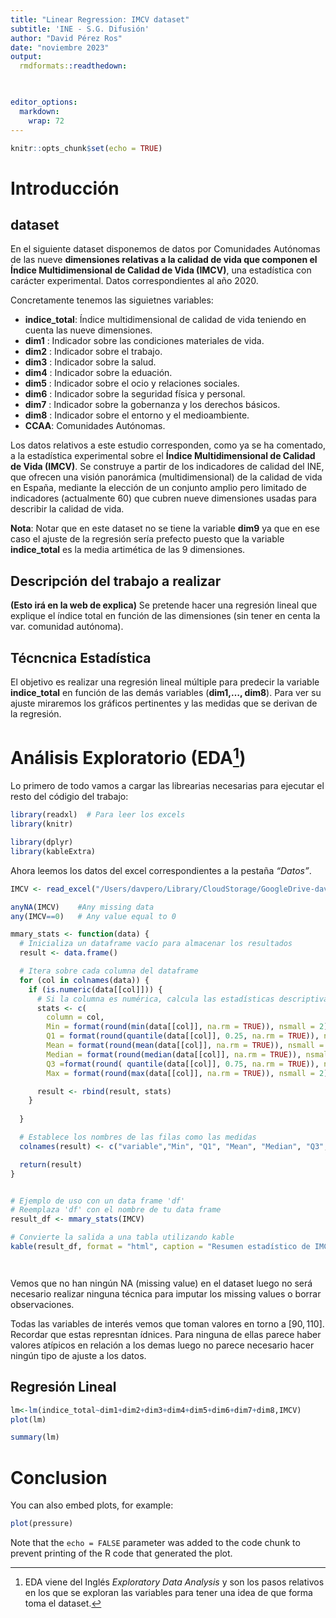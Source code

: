 ```yaml
---
title: "Linear Regression: IMCV dataset"
subtitle: 'INE - S.G. Difusión'
author: "David Pérez Ros"
date: "noviembre 2023"
output: 
  rmdformats::readthedown:

  

editor_options:
  markdown:
    wrap: 72
---
```


```r
knitr::opts_chunk$set(echo = TRUE)
```

# Introducción

## dataset

En el siguiente dataset disponemos de datos por Comunidades Autónomas de
las nueve **dimensiones relativas a la calidad de vida que componen el
Índice Multidimensional de Calidad de Vida (IMCV)**, una estadística con
carácter experimental. Datos correspondientes al año 2020.

Concretamente tenemos las siguietnes variables:

-   **indice_total**: Índice multidimensional de calidad de vida
    teniendo en cuenta las nueve dimensiones.
-   **dim1** : Indicador sobre las condiciones materiales de vida.
-   **dim2** : Indicador sobre el trabajo.
-   **dim3** : Indicador sobre la salud.
-   **dim4** : Indicador sobre la eduación.
-   **dim5** : Indicador sobre el ocio y relaciones sociales.\
-   **dim6** : Indicador sobre la seguridad física y personal.\
-   **dim7** : Indicador sobre la gobernanza y los derechos básicos.\
-   **dim8** : Indicador sobre el entorno y el medioambiente.
-   **CCAA**: Comunidades Autónomas.

Los datos relativos a este estudio corresponden, como ya se ha
comentado, a la estadística experimental sobre el **Índice
Multidimensional de Calidad de Vida (IMCV)**. Se construye a partir de
los indicadores de calidad del INE, que ofrecen una visión panorámica
(multidimensional) de la calidad de vida en España, mediante la elección
de un conjunto amplio pero limitado de indicadores (actualmente 60) que
cubren nueve dimensiones usadas para describir la calidad de vida.

**Nota**: Notar que en este dataset no se tiene la variable **dim9** ya
que en ese caso el ajuste de la regresión sería prefecto puesto que la
variable **indice_total** es la media artimética de las 9 dimensiones.

## Descripción del trabajo a realizar

**(Esto irá en la web de explica)** Se pretende hacer una regresión
lineal que explique el índice total en función de las dimensiones (sin
tener en centa la var. comunidad autónoma).

## Técncnica Estadística

El objetivo es realizar una regresión lineal múltiple para predecir la
variable **indice_total** en función de las demás variables (**dim1,...,
dim8**). Para ver su ajuste miraremos los gráficos pertinentes y las
medidas que se derivan de la regresión.

# Análisis Exploratorio (EDA[^1])

[^1]: EDA viene del Inglés *Exploratory Data Analysis* y son los pasos
    relativos en los que se exploran las variables para tener una idea
    de que forma toma el dataset.



Lo primero de todo vamos a cargar las librearias necesarias para ejecutar el resto del códigio del trabajo:


```r
library(readxl)  # Para leer los excels
library(knitr)

library(dplyr)
library(kableExtra)

```
Ahora leemos los datos del excel correspondientes a la pestaña *"Datos"*.

```r
IMCV <- read_excel("/Users/davpero/Library/CloudStorage/GoogleDrive-davidperez202223@gmail.com/Mi unidad/4th Quarter/INE/Datasets/Datos/David/Nuevos/IMCV_nuevo.xlsx",sheet = "Datos")
```


```r
anyNA(IMCV)    #Any missing data
any(IMCV==0)   # Any value equal to 0
```




```r
mmary_stats <- function(data) {
  # Inicializa un dataframe vacío para almacenar los resultados
  result <- data.frame()

  # Itera sobre cada columna del dataframe
  for (col in colnames(data)) {
    if (is.numeric(data[[col]])) {
      # Si la columna es numérica, calcula las estadísticas descriptivas
      stats <- c(
        column = col,
        Min = format(round(min(data[[col]], na.rm = TRUE)), nsmall = 2),
        Q1 = format(round(quantile(data[[col]], 0.25, na.rm = TRUE)), nsmall = 2),
        Mean = format(round(mean(data[[col]], na.rm = TRUE)), nsmall = 2),
        Median = format(round(median(data[[col]], na.rm = TRUE)), nsmall = 2),
        Q3 =format(round( quantile(data[[col]], 0.75, na.rm = TRUE)), nsmall = 2),
        Max = format(round(max(data[[col]], na.rm = TRUE)), nsmall = 2))

      result <- rbind(result, stats)
    }
    
  }

  # Establece los nombres de las filas como las medidas
  colnames(result) <- c("variable","Min", "Q1", "Mean", "Median", "Q3", "Max")

  return(result)
}


# Ejemplo de uso con un data frame 'df'
# Reemplaza 'df' con el nombre de tu data frame
result_df <- mmary_stats(IMCV)

# Convierte la salida a una tabla utilizando kable
kable(result_df, format = "html", caption = "Resumen estadístico de IMCV")



```



```r


```


Vemos que no han ningún NA (missing value) en el dataset luego no será necesario realizar ninguna técnica para imputar los missing values o borrar observaciones.

Todas las variables de interés vemos que toman valores en torno a $[90,110]$. Recordar que estas represntan ídnices. Para ninguna de ellas parece haber valores atípicos en relación a los demas luego no parece necesario hacer ningún tipo de ajuste a los datos.



## Regresión Lineal


```r

lm<-lm(indice_total~dim1+dim2+dim3+dim4+dim5+dim6+dim7+dim8,IMCV)
plot(lm)

summary(lm)
```


# Conclusion

You can also embed plots, for example:

```r
plot(pressure)
```

Note that the `echo = FALSE` parameter was added to the code chunk to
prevent printing of the R code that generated the plot.

